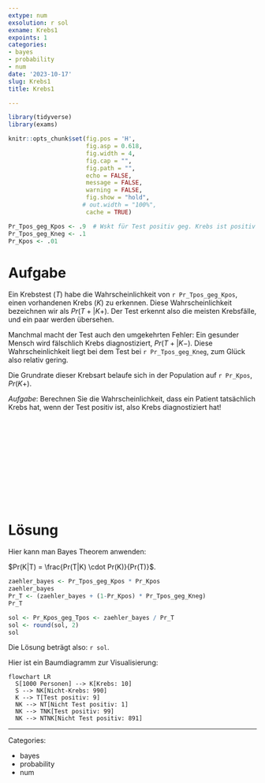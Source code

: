 ```yaml
---
extype: num
exsolution: r sol
exname: Krebs1
expoints: 1
categories:
- bayes
- probability
- num
date: '2023-10-17'
slug: Krebs1
title: Krebs1

---
```




```r
library(tidyverse)
library(exams)
```


```r
knitr::opts_chunk$set(fig.pos = 'H',
                      fig.asp = 0.618,
                      fig.width = 4,
                      fig.cap = "", 
                      fig.path = "",
                      echo = FALSE,
                      message = FALSE,
                      warning = FALSE,
                      fig.show = "hold",
                     # out.width = "100%",
                      cache = TRUE)
```




```r
Pr_Tpos_geg_Kpos <- .9  # Wskt für Test positiv geg. Krebs ist positiv (tatsächlich Krebs)
Pr_Tpos_geg_Kneg <- .1
Pr_Kpos <- .01
```




# Aufgabe

Ein Krebstest ($T$) habe die Wahrscheinlichkeit von ``r Pr_Tpos_geg_Kpos``, einen vorhandenen Krebs ($K$) zu erkennen.
Diese Wahrscheinlichkeit bezeichnen wir als $Pr(T+|K+)$.
Der Test erkennt also die meisten Krebsfälle, und ein paar werden übersehen.

Manchmal macht der Test auch den umgekehrten Fehler: Ein gesunder Mensch wird fälschlich Krebs diagnostiziert, $Pr(T+|K-)$.
Diese Wahrscheinlichkeit liegt bei dem Test bei ``r Pr_Tpos_geg_Kneg``, 
zum Glück also relativ gering.


Die Grundrate dieser Krebsart belaufe sich in der Population auf ``r Pr_Kpos``, $Pr(K+)$.

*Aufgabe*: Berechnen Sie die Wahrscheinlichkeit,
dass ein Patient tatsächlich Krebs hat, wenn der Test positiv ist, also Krebs diagnostiziert hat!



</br>
</br>
</br>
</br>
</br>
</br>
</br>
</br>
</br>
</br>

# Lösung

Hier kann man Bayes Theorem anwenden:

$Pr(K|T) = \frac{Pr(T|K) \cdot Pr(K)}{Pr(T)}$.

```r
zaehler_bayes <- Pr_Tpos_geg_Kpos * Pr_Kpos
zaehler_bayes
Pr_T <- (zaehler_bayes + (1-Pr_Kpos) * Pr_Tpos_geg_Kneg)
Pr_T

sol <- Pr_Kpos_geg_Tpos <- zaehler_bayes / Pr_T 
sol <- round(sol, 2)
sol
```


Die Lösung beträgt also: ``r sol``.


Hier ist ein Baumdiagramm zur Visualisierung:


```mermaid
flowchart LR
  S[1000 Personen] --> K[Krebs: 10]
  S --> NK[Nicht-Krebs: 990]
  K --> T[Test positiv: 9]
  NK --> NT[Nicht Test positiv: 1]
  NK --> TNK[Test positiv: 99]
  NK --> NTNK[Nicht Test positiv: 891]
```








---

Categories: 

- bayes
- probability
- num

